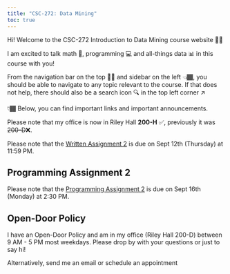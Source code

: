 ```yaml
---
title: "CSC-272: Data Mining"
toc: true
---
```


Hi! Welcome to the CSC-272 Introduction to Data Mining course website 👋🏾

I am excited to talk math 🔢, programming 💻 and all-things data 📊 in this course with you!

From the navigation bar on the top ☝🏾 and sidebar on the left 👈🏾, you should be able to navigate to any topic relevant to the course. If that does not help, there should also be a search icon 🔍 in the top left corner ↗️

👇🏾 Below, you can find important links and important announcements.

::: {.callout-caution}

Please note that my office is now in Riley Hall **200-H** ✅, previously it was <s>200-D</s>❌.
:::

::: {.callout-caution}

Please note that the [Written Assignment 2](https://courses.furman.edu/mod/feedback/view.php?id=726353) is due on Sept 12th (Thursday) at 11:59 PM.
:::

::: {.callout-caution}
## Programming Assignment 2
Please note that the [Programming Assignment 2](https://colab.research.google.com/drive/1Ak7a1FzXVPUqVzcxgqWNlyXNk3OK5TKG?usp=sharing) is due on Sept 16th (Monday) at 2:30 PM.
:::

::: {.callout-tip}
## Open-Door Policy
I have an Open-Door Policy and am in my office (Riley Hall 200-D) between 9 AM - 5 PM most weekdays. Please drop by with your questions or just to say hi!

Alternatively, send me an email or schedule an appointment
:::


